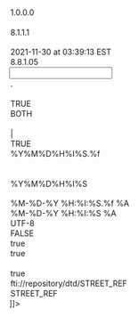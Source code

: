 <?xml version="1.0" encoding="UTF-8"?>

<MappingDef type="MSF" version="1.0">
  <Options>
    <Option key="MappingComment"/>
    <Option key="MappingVersion">1.0.0.0</Option>
    <Option key="MappingAuthor"/>
    <Option key="MessageTranslatorVersion">8.1.1.1</Option>
    <Option key="RCode"/>
    <Option key="LastChangedTms">2021-11-30 at 03:39:13 EST</Option>
    <Option key="MappingDesignerVersion">8.8.1.05</Option>
  </Options>
  <Input vendorType="VARIABLE">
    <Options>
      <Option key="DecimalSeparator">.</Option>
      <Option key="DDLName"/>
      <Option key="IsSingleCharDataDelimiter">TRUE</Option>
      <Option key="TrimFields">BOTH</Option>
      <Option key="NullIdentifiers"/>
      <Option key="InputDataDelimiter">|</Option>
      <Option key="IndexBasedLookUp">TRUE</Option>
      <Option key="TimeStampFormat">%Y%M%D%H%I%S.%f</Option>
      <Option key="QuotationMark"/>
      <Option key="MessageType"/>
      <Option key="DateTimeFormat">%Y%M%D%H%I%S</Option>
      <Option key="EscapeChar"/>
    </Options>
    <Layout>
      <Override/>
      <field decimals="0" desc="" excludedNullIdentifiers="" ident="WSid" length="255" mandatory="false" mapable="true" match="false" multiple="false" name="WSid" pattern="" pos="0" readonly="false" type="String"/>
      <field decimals="0" desc="" excludedNullIdentifiers="" ident="SEDOL" length="255" mandatory="false" mapable="true" match="false" multiple="false" name="SEDOL" pattern="" pos="0" readonly="false" type="String"/>
      <field decimals="0" desc="" excludedNullIdentifiers="" ident="ISIN" length="255" mandatory="false" mapable="true" match="false" multiple="false" name="ISIN" pattern="" pos="0" readonly="false" type="String"/>
      <field decimals="0" desc="" excludedNullIdentifiers="" ident="CUSIP" length="255" mandatory="false" mapable="true" match="false" multiple="false" name="CUSIP" pattern="" pos="0" readonly="false" type="String"/>
      <field decimals="0" desc="" excludedNullIdentifiers="" ident="StartDate" length="255" mandatory="false" mapable="true" match="false" multiple="false" name="StartDate" pattern="" pos="0" readonly="false" type="String"/>
    </Layout>
  </Input>
  <Output>
    <Options>
      <Option key="TimeStampOutputFormat">%M-%D-%Y %H:%I:%S.%f %A</Option>
      <Option key="DateTimeOutputFormat">%M-%D-%Y %H:%I:%S %A</Option>
      <Option key="OutputEncoding">UTF-8</Option>
      <Option key="DefaultEmptyNumericsToZero">FALSE</Option>
      <Option key="AddTZIndicators">true</Option>
      <Option key="AddVendorMnemonic">true</Option>
    </Options>
    <MappingFragments/>
    <OutputDef>
      <Node messageformat="GSREF" name="STREET_REF" type="message">
        <Options>
          <Option key="OutputEncoding"/>
          <Option key="AddTZIndicators">true</Option>
          <Option key="SystemId">fti://repository/dtd/STREET_REF</Option>
          <Option key="DocType">STREET_REF</Option>
        </Options>
        <Node name="USERID" type="attribute">
          <expr><![CDATA[return "GUEST";]]></expr>
        </Node>
        <Node name="HEADER" type="element">
          <Node name="CHECKLASTDBUPDATE" type="element">
            <Node name="VALUE" type="attribute">
              <expr><![CDATA[return "N";]]></expr>
            </Node>
          </Node>
          <Node name="CHGAPPRTYP" type="element">
            <Node name="VALUE" type="attribute">
              <expr><![CDATA[return "N";]]></expr>
            </Node>
          </Node>
          <Node name="CURRENTTIMESTAMP" type="element">
            <expr><![CDATA[return TimeStamp();]]></expr>
          </Node>
          <Node name="DATASOURCE" type="element">
            <Node name="VALUE" type="attribute">
              <expr><![CDATA[return "P72";]]></expr>
            </Node>
          </Node>
          <Node name="ISSUERDERIVATIONMODE" type="element">
            <Node name="VALUE" type="attribute">
              <expr><![CDATA[return "N";]]></expr>
            </Node>
          </Node>
          <Node name="MAIN_ENTITY_ID" type="element">
            <Node name="VALUE" type="attribute">
              <expr><![CDATA[return WSid;]]></expr>
            </Node>
          </Node>
          <Node name="MAIN_ENTITY_ID_CTXT_TYP" type="element">
            <Node name="VALUE" type="attribute">
              <expr><![CDATA[return "WSID";]]></expr>
            </Node>
          </Node>
          <Node name="MSGCLASSIFICATION" type="element">
            <Node name="VALUE" type="attribute">
              <expr><![CDATA[return "WSID";]]></expr>
            </Node>
          </Node>
          <Node name="USERID" type="element">
            <Node name="VALUE" type="attribute">
              <expr><![CDATA[return "WORLDSCOPE";]]></expr>
            </Node>
          </Node>
        </Node>
        <Node name="Issue" type="segment">
          <Node name="ACTION" type="attribute">
            <expr><![CDATA[return "REFERENCE";]]></expr>
          </Node>
          <Node name="TYPE" type="attribute">
            <expr><![CDATA[return "Issue";]]></expr>
          </Node>
        </Node>
        <Node displayName="ISIN" name="IssueIdentifier" type="segment">
          <condition><![CDATA[if (OneHasValue(ISIN))
	return "IssueIdentifier";
else
	return "";]]></condition>
          <Node name="ACTION" type="attribute">
            <expr><![CDATA[return "REFERENCE";]]></expr>
          </Node>
          <Node name="TYPE" type="attribute">
            <expr><![CDATA[return "IssueIdentifier";]]></expr>
          </Node>
          <Node name="MATCH" type="attribute">
            <expr><![CDATA[return "ISID3_ID_CTXT_ISS_ID";]]></expr>
          </Node>
          <Node name="IDCTXTTYP" type="element">
            <Node name="VALUE" type="attribute">
              <expr><![CDATA[return "ISIN";]]></expr>
            </Node>
          </Node>
          <Node name="ISSID" type="element">
            <Node name="VALUE" type="attribute">
              <expr><![CDATA[return ISIN;]]></expr>
            </Node>
          </Node>
          <Node name="STARTTMS" type="element">
            <Node name="INSERT_ONLY" type="attribute">
              <expr><![CDATA[return "Y";]]></expr>
            </Node>
            <Node name="TRANSLATE" type="attribute"/>
            <Node name="VALUE" type="attribute">
              <expr><![CDATA[return Transform2FTIDate(SubString(TimeStamp(), 1, 10), "MM-DD-YYYY");]]></expr>
            </Node>
          </Node>
          <Node name="DATASTATTYP" type="element">
            <Node name="INSERT_ONLY" type="attribute"/>
            <Node name="VALUE" type="attribute">
              <expr><![CDATA[return "ACTIVE";]]></expr>
            </Node>
          </Node>
        </Node>
        <Node displayName="SEDOL" name="IssueIdentifier" type="segment">
          <condition><![CDATA[if (OneHasValue(SEDOL))
	return "IssueIdentifier";
else
	return "";]]></condition>
          <Node name="ACTION" type="attribute">
            <expr><![CDATA[return "REFERENCE";]]></expr>
          </Node>
          <Node name="TYPE" type="attribute">
            <expr><![CDATA[return "IssueIdentifier";]]></expr>
          </Node>
          <Node name="MATCH" type="attribute">
            <expr><![CDATA[return "ISID6_CTX_ID_MKT_USG";]]></expr>
          </Node>
          <Node name="ENDDATEIND" type="attribute">
            <expr><![CDATA[return "L";]]></expr>
          </Node>
          <Node name="ERROR" type="attribute">
            <expr><![CDATA[return "N";]]></expr>
          </Node>
          <Node name="IDCTXTTYP" type="element">
            <Node name="VALUE" type="attribute">
              <expr><![CDATA[return "SEDOL";]]></expr>
            </Node>
          </Node>
          <Node name="ISSID" type="element">
            <Node name="VALUE" type="attribute">
              <expr><![CDATA[return SEDOL;]]></expr>
            </Node>
          </Node>
          <Node name="STARTTMS" type="element">
            <Node name="INSERT_ONLY" type="attribute">
              <expr><![CDATA[return "Y";]]></expr>
            </Node>
            <Node name="TRANSLATE" type="attribute"/>
            <Node name="VALUE" type="attribute">
              <expr><![CDATA[return Transform2FTIDate(SubString(TimeStamp(), 1, 10), "MM-DD-YYYY");]]></expr>
            </Node>
          </Node>
          <Node name="DATASTATTYP" type="element">
            <Node name="INSERT_ONLY" type="attribute"/>
            <Node name="VALUE" type="attribute">
              <expr><![CDATA[return "ACTIVE";]]></expr>
            </Node>
          </Node>
        </Node>
        <Node name="IssueGeoUnit" type="segment">
          <Node name="ACTION" type="attribute">
            <expr><![CDATA[return "REFERENCE";]]></expr>
          </Node>
          <Node name="TYPE" type="attribute">
            <expr><![CDATA[return "IssueGeoUnit";]]></expr>
          </Node>
          <Node name="MATCH" type="attribute">
            <expr><![CDATA[return "ISGU_MATCH_PURP_ID";]]></expr>
          </Node>
          <Node name="ISSGUPURPTYP" type="element">
            <Node name="VALUE" type="attribute">
              <expr><![CDATA[return "TRADING";]]></expr>
            </Node>
          </Node>
          <Node name="STARTTMS" type="element">
            <Node name="INSERT_ONLY" type="attribute">
              <expr><![CDATA[return "Y";]]></expr>
            </Node>
            <Node name="TRANSLATE" type="attribute"/>
            <Node name="VALUE" type="attribute">
              <expr><![CDATA[return Transform2FTIDate(SubString(TimeStamp(), 1, 10), "MM-DD-YYYY");]]></expr>
            </Node>
          </Node>
          <Node name="GUTYP" type="element">
            <Node name="VALUE" type="attribute">
              <expr><![CDATA[return "COUNTRY";]]></expr>
            </Node>
          </Node>
          <Node name="GUCNT" type="element">
            <Node name="VALUE" type="attribute">
              <expr><![CDATA[return "1";]]></expr>
            </Node>
          </Node>
          <Node displayName="ISO3" name="GeographicUnitIdentifier" type="segment">
            <Node name="ACTION" type="attribute">
              <expr><![CDATA[return "REFERENCE";]]></expr>
            </Node>
            <Node name="TYPE" type="attribute">
              <expr><![CDATA[return "GeographicUnitIdentifier";]]></expr>
            </Node>
            <Node name="COPY_FROM" type="attribute">
              <expr><![CDATA[return "GU_ID,GU_CNT,GU_TYP";]]></expr>
            </Node>
            <Node name="COPY_TO" type="attribute">
              <expr><![CDATA[return "GU_ID,GU_CNT,GU_TYP";]]></expr>
            </Node>
            <Node name="MATCH" type="attribute">
              <expr><![CDATA[return "GUID_MATCH_1";]]></expr>
            </Node>
            <Node name="ERROR" type="attribute">
              <expr><![CDATA[return "N";]]></expr>
            </Node>
            <Node name="GEOUNITID" type="element">
              <Node name="VALUE" type="attribute">
                <expr><![CDATA[return SubString(WSid, 2, 3);]]></expr>
              </Node>
            </Node>
            <Node name="GUIDCTXTTYP" type="element">
              <Node name="VALUE" type="attribute">
                <expr><![CDATA[return "ISO3";]]></expr>
              </Node>
            </Node>
          </Node>
          <Node displayName="WORLDSCOPE" name="GeographicUnitIdentifier" type="segment">
            <comment><![CDATA[Need GUID records with GU_ID_CTXT_TYP='WORLDSCOPE']]></comment>
            <Node name="ACTION" type="attribute">
              <expr><![CDATA[return "REFERENCE";]]></expr>
            </Node>
            <Node name="TYPE" type="attribute">
              <expr><![CDATA[return "GeographicUnitIdentifier";]]></expr>
            </Node>
            <Node name="COPY_FROM" type="attribute">
              <expr><![CDATA[return "GU_ID,GU_CNT,GU_TYP";]]></expr>
            </Node>
            <Node name="COPY_TO" type="attribute">
              <expr><![CDATA[return "GU_ID,GU_CNT,GU_TYP";]]></expr>
            </Node>
            <Node name="MATCH" type="attribute">
              <expr><![CDATA[return "GUID_MATCH_1";]]></expr>
            </Node>
            <Node name="NESTED_ERR_TXT" type="attribute">
              <expr><![CDATA[if (WSid == CUSIP)
	return "27|CONCTNS|NESTED|GUIDCTXTTYP|COUNTRY|GEOUNITID|840|DATASRCID|P72";
else
	return Strcat("27|CONCTNS|NESTED|GUIDCTXTTYP|COUNTRY|GEOUNITID|",
		Strcat(SubString(WSid, 2, 3), "|DATASRCID|P72"));
]]></expr>
            </Node>
            <Node name="NESTED_ERR_LVL" type="attribute">
              <expr><![CDATA[return "ERROR";]]></expr>
            </Node>
            <Node name="GEOUNITID" type="element">
              <Node name="VALUE" type="attribute">
                <expr><![CDATA[if (WSid == CUSIP)
	return "840";
else
	return SubString(WSid, 2, 3);]]></expr>
              </Node>
            </Node>
            <Node name="GUIDCTXTTYP" type="element">
              <Node name="VALUE" type="attribute">
                <expr><![CDATA[return "WORLDSCOPE";]]></expr>
              </Node>
            </Node>
          </Node>
        </Node>
        <Node displayName="WSID" name="IssueIdentifier" type="segment">
          <condition><![CDATA[if (OneHasValue(WSid) )
	return "IssueIdentifier";
else
	return "";]]></condition>
          <Node name="ACTION" type="attribute">
            <expr><![CDATA[return "UNKNOWN";]]></expr>
          </Node>
          <Node name="TYPE" type="attribute">
            <expr><![CDATA[return "IssueIdentifier";]]></expr>
          </Node>
          <Node name="MATCH" type="attribute">
            <expr><![CDATA[return "ISID3_ID_CTXT_ISS_ID";]]></expr>
          </Node>
          <Node name="IDCTXTTYP" type="element">
            <Node name="VALUE" type="attribute">
              <expr><![CDATA[return "WSID";]]></expr>
            </Node>
          </Node>
          <Node name="ISSID" type="element">
            <Node name="VALUE" type="attribute">
              <expr><![CDATA[	return WSid;

]]></expr>
            </Node>
          </Node>
          <Node name="STARTTMS" type="element">
            <Node name="INSERT_ONLY" type="attribute">
              <expr><![CDATA[return "Y";]]></expr>
            </Node>
            <Node name="TRANSLATE" type="attribute"/>
            <Node name="VALUE" type="attribute">
              <expr><![CDATA[return Transform2FTIDate(StartDate, "YYYYMMDD");]]></expr>
            </Node>
          </Node>
          <Node name="DATASTATTYP" type="element">
            <Node name="INSERT_ONLY" type="attribute"/>
            <Node name="VALUE" type="attribute">
              <expr><![CDATA[return "ACTIVE";]]></expr>
            </Node>
          </Node>
        </Node>
        <Node name="ISIDMarketIssueCrossReference" type="segment">
          <Node name="ACTION" type="attribute">
            <expr><![CDATA[return "UNKNOWN";]]></expr>
          </Node>
          <Node name="TYPE" type="attribute">
            <expr><![CDATA[return "ISIDMarketIssueCrossReference";]]></expr>
          </Node>
          <Node name="ISIDOID" type="element">
            <Node name="VALUE" type="attribute"/>
          </Node>
          <Node name="MIXROID" type="element">
            <Node name="VALUE" type="attribute"/>
          </Node>
          <Node name="MKTISSOID" type="element">
            <Node name="VALUE" type="attribute"/>
          </Node>
        </Node>
      </Node>
    </OutputDef>
  </Output>
  <Translation/>
  <Expressions>
    <Expression enabled="true" ident="KeyStreaming">
      <expr><![CDATA[return WSid;]]></expr>
    </Expression>
    <Expression enabled="false" ident="RecordIdentifier">
      <expr><![CDATA[return "";]]></expr>
    </Expression>
    <Expression enabled="false" ident="GSDMFiltering">
      <expr><![CDATA[return "";]]></expr>
    </Expression>
    <Expression enabled="false" ident="VDSFiltering">
      <expr><![CDATA[return "";]]></expr>
    </Expression>
  </Expressions>
</MappingDef>
